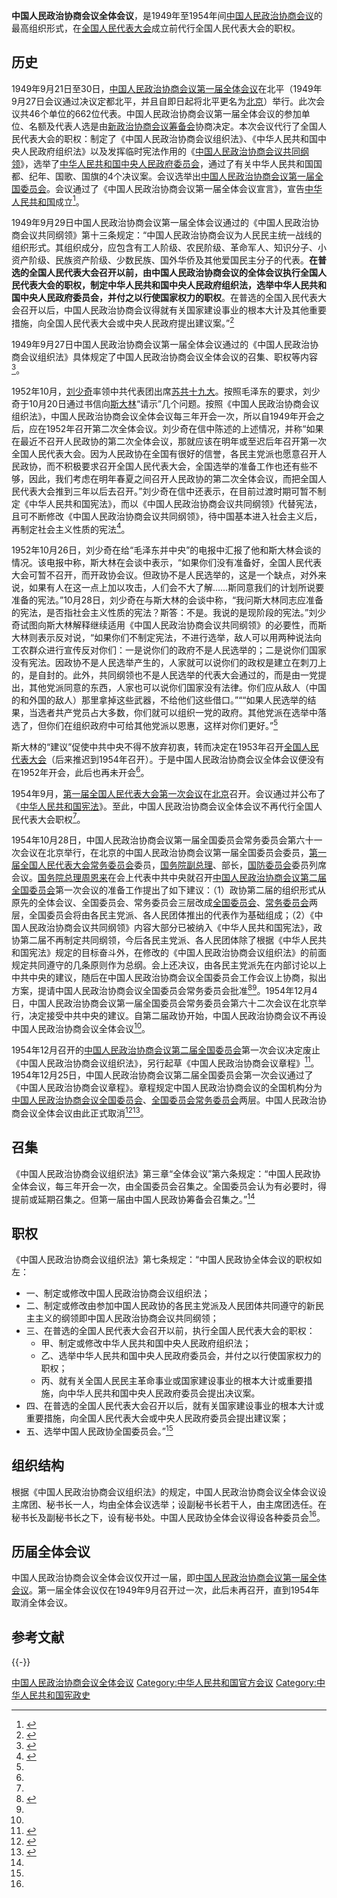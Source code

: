 {{Infobox legislature
|name               = 中国人民政治协商会议全体会议
|native_name        = 
|transcription_name =
|legislature        = 
|coa_pic            =Charter_of_the_Chinese_People's_Political_Consultative_Conference_(CPPCC)_logo.svg
|coa_res            = 200px
|background_color = #D40000
|text_color = #FFFFFF
|house_type         = 
| houses = 
|leader1_type       = 
|leader1            = 
|party1             = 
|election1          = 
|leader2_type       = 
|leader2            = 
|election2          = 
|leader3_type       = 
|leader3            = 
|party3             =
|election3          =
| members = 
| length_of_term = 
|house1             = 
|house2             = 
|structure1         = 
|structure1_res     = 250px
|structure2         =
|structure2_res     = 250px
|political_groups1  =
|political_groups2  =
|committees1        = 
| joint_committees = 
| voting_system1 = 
| voting_system2 = 
| last_election1 = 
| last_election2 = 
| previous_election1 = 
| previous_election2 =
|session_room       = 
|session_res        = 250px
| meeting_place = 
| session_room2 = 
| session_res2 = 
| meeting_place2 = 
| session_room3 = 
| session_res3 = 
| meeting_place3 = 
| website = 
| footnotes = }}
'''中国人民政治协商会议全体会议'''，是1949年至1954年间[[中国人民政治协商会议|中国人民政治协商会议]]的最高组织形式，在[[全国人民代表大会|全国人民代表大会]]成立前代行全国人民代表大会的职权。

==历史==
1949年9月21日至30日，[[中国人民政治协商会议第一届全体会议|中国人民政治协商会议第一届全体会议]]在北平（1949年9月27日会议通过决议定都北平，并且自即日起将北平更名为[[北京|北京]]）举行。此次会议共46个单位的662位代表。中国人民政治协商会议第一届全体会议的参加单位、名额及代表人选是由[[新政治协商会议筹备会|新政治协商会议筹备会]]协商决定。本次会议代行了全国人民代表大会的职权：制定了《中国人民政治协商会议组织法》、《中华人民共和国中央人民政府组织法》以及发挥临时宪法作用的《[[中国人民政治协商会议共同纲领|中国人民政治协商会议共同纲领]]》，选举了[[中华人民共和国中央人民政府委员会|中华人民共和国中央人民政府委员会]]，通过了有关中华人民共和国国都、纪年、国歌、国旗的4个决议案。会议选举出[[中国人民政治协商会议第一届全国委员会|中国人民政治协商会议第一届全国委员会]]。会议通过了《中国人民政治协商会议第一届全体会议宣言》，宣告[[中华人民共和国|中华人民共和国]]成立<ref name=quanti>{{Cite web  |url =http://www.cppcc.gov.cn/2011/09/26/ARTI1317001118843763.shtml  |title =中国人民政治协商会议全体会议  |author =  |date =2011-09-26  |publisher =中国政协网  |language =  |accessdate =  |quote =  |archive-date =2020-07-21  |archive-url =https://web.archive.org/web/20200721181927/http://www.cppcc.gov.cn/2011/09/26/ARTI1317001118843763.shtml  |dead-url =no  }}</ref>。

1949年9月29日中国人民政治协商会议第一届全体会议通过的《中国人民政治协商会议共同纲领》第十三条规定：“中国人民政治协商会议为人民民主统一战线的组织形式。其组织成分，应包含有工人阶级、农民阶级、革命军人、知识分子、小资产阶级、民族资产阶级、少数民族、国外华侨及其他爱国民主分子的代表。'''在普选的全国人民代表大会召开以前，由中国人民政治协商会议的全体会议执行全国人民代表大会的职权，制定中华人民共和国中央人民政府组织法，选举中华人民共和国中央人民政府委员会，并付之以行使国家权力的职权'''。在普选的全国入民代表大会召开以后，中国人民政治协商会议得就有关国家建设事业的根本大计及其他重要措施，向全国人民代表大会或中央人民政府提出建议案。”<ref>{{Cite web  |url =http://news.qq.com/a/20111116/000896.htm  |title =1949年《中国人民政治协商会议共同纲领》全文  |author =  |date =2011-11-16  |publisher =腾讯  |language =  |accessdate =  |quote =  |archive-date =2020-10-04  |archive-url =https://web.archive.org/web/20201004060550/https://news.qq.com/a/20111116/000896.htm  |dead-url =no  }}</ref>

1949年9月27日中国人民政治协商会议第一届全体会议通过的《中国人民政治协商会议组织法》具体规定了中国人民政治协商会议全体会议的召集、职权等内容<ref name=zuzhifa>{{Cite web |url = http://www.npc.gov.cn/wxzl/wxzl/2000-12/10/content_4236.htm |title = 中国人民政治协商会议组织法 |author =  |date = 2000-12-10 |publisher = 中国人大网 |language =  |accessdate =  |quote =  |archive-date = 2020-07-17 |archive-url = https://web.archive.org/web/20200717160133/http://www.npc.gov.cn/wxzl/wxzl/2000-12/10/content_4236.htm |dead-url = no }}</ref>。

1952年10月，[[刘少奇|刘少奇]]率领中共代表团出席[[苏共十九大|苏共十九大]]。按照毛泽东的要求，刘少奇于10月20日通过书信向[[斯大林|斯大林]]“请示”几个问题。按照《中国人民政治协商会议组织法》，中国人民政治协商会议全体会议每三年开会一次，所以自1949年开会之后，应在1952年召开第二次全体会议。刘少奇在信中陈述的上述情况，并称“如果在最近不召开人民政协的第二次全体会议，那就应该在明年或至迟后年召开第一次全国人民代表大会。因为人民政协在全国有很好的信誉，各民主党派也愿意召开人民政协，而不积极要求召开全国人民代表大会，全国选举的准备工作也还有些不够，因此，我们考虑在明年春夏之间召开人民政协的第二次全体会议，而把全国人民代表大会推到三年以后去召开。”刘少奇在信中还表示，在目前过渡时期可暂不制定《中华人民共和国宪法》，而以《中国人民政治协商会议共同纲领》代替宪法，且可不断修改《中国人民政治协商会议共同纲领》，待中国基本进入社会主义后，再制定社会主义性质的宪法<ref name=liushy>{{Cite web |url = http://www.aisixiang.com/data/78321.html |title = 从《共同纲领》到五四宪法 |author = 刘山鹰 |date = 2014-09-26 |publisher = 爱思想 |language =  |accessdate =  |quote =  |archive-date = 2020-09-21 |archive-url = https://web.archive.org/web/20200921022943/http://www.aisixiang.com/data/78321.html |dead-url = no }}</ref>。

1952年10月26日，刘少奇在给“毛泽东并中央”的电报中汇报了他和斯大林会谈的情况。该电报中称，斯大林在会谈中表示，“如果你们没有准备好，全国人民代表大会可暂不召开，而开政协会议。但政协不是人民选举的，这是一个缺点，对外来说，如果有人在这一点上加以攻击，人们会不大了解……斯同意我们的计划所说要准备的宪法。”10月28日，刘少奇在与斯大林的会谈中称，“我问斯大林同志应准备的宪法，是否指社会主义性质的宪法？斯答：不是。我说的是现阶段的宪法。”刘少奇试图向斯大林解释继续适用《中国人民政治协商会议共同纲领》的必要性，而斯大林则表示反对说，“如果你们不制定宪法，不进行选举，敌人可以用两种说法向工农群众进行宣传反对你们：一是说你们的政府不是人民选举的；二是说你们国家没有宪法。因政协不是人民选举产生的，人家就可以说你们的政权是建立在刺刀上的，是自封的。此外，共同纲领也不是人民选举的代表大会通过的，而是由一党提出，其他党派同意的东西，人家也可以说你们国家没有法律。你们应从敌人（中国的和外国的敌人）那里拿掉这些武器，不给他们这些借口。”““如果人民选举的结果，当选者共产党员占大多数，你们就可以组织一党的政府。其他党派在选举中落选了，但你们在组织政府中可给其他党派以恩惠，这样对你们更好。”<ref name=liushy/>

斯大林的“建议”促使中共中央不得不放弃初衷，转而决定在1953年召开[[全国人民代表大会|全国人民代表大会]]（后来推迟到1954年召开）。于是中国人民政治协商会议全体会议便没有在1952年开会，此后也再未开会<ref name=liushy/>。

1954年9月，[[第一届全国人民代表大会第一次会议|第一届全国人民代表大会第一次会议]]在[[北京|北京]]召开。会议通过并公布了《[[五四宪法|中华人民共和国宪法]]》。至此，中国人民政治协商会议全体会议不再代行全国人民代表大会职权<ref name=ruxian/>。

1954年10月28日，中国人民政治协商会议第一届全国委员会常务委员会第六十一次会议在北京举行，在北京的中国人民政治协商会议第一届全国委员会委员，[[第一届全国人民代表大会常务委员会|第一届全国人民代表大会常务委员会]]委员，[[中华人民共和国国务院副总理|国务院副总理]]、部长，[[中华人民共和国国防委员会|国防委员会]]委员列席会议。[[中华人民共和国国务院总理|国务院总理]][[周恩来|周恩来]]在会上代表中共中央就召开[[中国人民政治协商会议第二届全国委员会|中国人民政治协商会议第二届全国委员会]]第一次会议的准备工作提出了如下建议：（1）政协第二届的组织形式从原先的全体会议、全国委员会、常务委员会三层改成[[中国人民政治协商会议全国委员会|全国委员会]]、[[中国人民政治协商会议全国委员会常务委员会|常务委员会]]两层，全国委员会将由各民主党派、各人民团体推出的代表作为基础组成；（2）《中国人民政治协商会议共同纲领》内容大部分已被纳入《中华人民共和国宪法》，政协第二届不再制定共同纲领，今后各民主党派、各人民团体除了根据《中华人民共和国宪法》规定的目标奋斗外，在修改的《中国人民政治协商会议组织法》的前面规定共同遵守的几条原则作为总纲。会上还决议，由各民主党派先在内部讨论以上中共中央的建议，随后在中国人民政治协商会议全国委员会工作会议上协商，拟出方案，提请中国人民政治协商会议全国委员会常务委员会批准<ref>{{Cite web |url = http://www.hprc.org.cn/gsgl/dsnb/dsj/dsj1954/200906/t20090628_12487.html |title = 1954年10月28日 |author =  |date = 2015-07-01 |publisher = 中华人民共和国国史网 |language =  |accessdate =  |quote =  |archive-date = 2017-03-13 |archive-url = https://web.archive.org/web/20170313124231/http://www.hprc.org.cn/gsgl/dsnb/dsj/dsj1954/200906/t20090628_12487.html |dead-url = no }}</ref><ref name=quanti/>。1954年12月4日，中国人民政治协商会议第一届全国委员会常务委员会第六十二次会议在北京举行，决定接受中共中央的建议。自第二届政协开始，中国人民政治协商会议不再设中国人民政治协商会议全体会议<ref name=quanti/>。

1954年12月召开的[[中国人民政治协商会议第二届全国委员会|中国人民政治协商会议第二届全国委员会]]第一次会议决定废止《中国人民政治协商会议组织法》，另行起草《中国人民政治协商会议章程》<ref name=ruxian>{{Cite web |url = http://www.cppcc.gov.cn/zxww/2013/07/01/ARTI1372670378667770.shtml |title = 人民政协入宪的历史沿革 |author = 李彩华 |date = 2013-07-01 |publisher = 中国人民政协理论研究会 |language =  |accessdate =  |quote =  |archive-date = 2020-11-01 |archive-url = https://web.archive.org/web/20201101084413/http://www.cppcc.gov.cn/zxww/2013/07/01/ARTI1372670378667770.shtml |dead-url = no }}</ref>。1954年12月25日，中国人民政治协商会议第二届全国委员会第一次会议通过了《中国人民政治协商会议章程》。章程规定中国人民政治协商会议的全国机构分为[[中国人民政治协商会议全国委员会|中国人民政治协商会议全国委员会]]、[[中国人民政治协商会议全国委员会常务委员会|全国委员会常务委员会]]两层。中国人民政治协商会议全体会议由此正式取消<ref>{{Cite web |url = http://www.cppcc.gov.cn/2011/09/06/ARTI1315304517625179.shtml |title = 中国人民政治协商会议章程（1954年） |author =  |date = 2011-09-06 |publisher = 中国政协网 |language =  |accessdate =  |quote =  |archive-date = 2020-11-01 |archive-url = https://web.archive.org/web/20201101084443/http://www.cppcc.gov.cn/2011/09/06/ARTI1315304517625179.shtml |dead-url = no }}</ref><ref name=zxshi>{{Cite web|url =http://news.china.com/zh_cn/history/all/11025807/20140920/18802915_all.html|title =政协史:54年毛泽东坚持保留 文革被迫停止办公|author =|date =2014-09-20|publisher =中华网|language =|accessdate =|quote =|deadurl =yes|archiveurl =https://web.archive.org/web/20171107131350/http://news.china.com/zh_cn/history/all/11025807/20140920/18802915_all.html|archivedate =2017-11-07|df =}}</ref>。

==召集==
《中国人民政治协商会议组织法》第三章“全体会议”第六条规定：“中国人民政协全体会议，每三年开会一次，由全国委员会召集之。全国委员会认为有必要时，得提前或延期召集之。但第一届由中国人民政协筹备会召集之。”<ref name=zuzhifa/>

==职权==
《中国人民政治协商会议组织法》第七条规定：“中国人民政协全体会议的职权如左：
*一、制定或修改中国人民政治协商会议组织法；
*二、制定或修改由参加中国人民政协的各民主党派及人民团体共同遵守的新民主主义的纲领即中国人民政治协商会议共同纲领；
*三、在普选的全国人民代表大会召开以前，执行全国人民代表大会的职权：
**甲、制定或修改中华人民共和国中央人民政府组织法；
**乙、选举中华人民共和国中央人民政府委员会，并付之以行使国家权力的职权；
**丙、就有关全国人民民主革命事业或国家建设事业的根本大计或重要措施，向中华人民共和国中央人民政府委员会提出决议案。
*四、在普选的全国人民代表大会召开以后，就有关国家建设事业的根本大计或重要措施，向全国人民代表大会或中央人民政府委员会提出建议案；
*五、选举中国人民政协全国委员会。”<ref name=zuzhifa/>

==组织结构==
根据《中国人民政治协商会议组织法》的规定，中国人民政治协商会议全体会议设主席团、秘书长一人，均由全体会议选举；设副秘书长若干人，由主席团选任。在秘书长及副秘书长之下，设有秘书处。中国人民政协全体会议得设各种委员会<ref name=zuzhifa/>。

==历届全体会议==
中国人民政治协商会议全体会议仅开过一届，即[[中国人民政治协商会议第一届全体会议|中国人民政治协商会议第一届全体会议]]。第一届全体会议仅在1949年9月召开过一次，此后未再召开，直到1954年取消全体会议。

== 参考文献 ==
{{Reflist|30em}}

{{-}}
{{Serial|先前機關|{{ROC-1928}}<br />[[国民大会|国民大会]]<br />{{nobold|（[[第一届国民大会|第一届国民大会]]）}}|[[中国大陆|中国大陆]]最高国家权力机关<br />'''中国人民政治协商会议全体会议'''<br /><small>（执行[[全国人民代表大会|全国人民代表大会]]的职权）</small><br />{{nobold|（[[中国人民政治协商会议第一届全体会议|中国人民政治协商会议第一届全体会议]]}}<br />[[中国人民政治协商会议第一届全体会议|1949年9月21日]]－[[第一届全国人民代表大会第一次会议|1954年9月15日]]）|後繼機關|{{PRC}}<br />[[全国人民代表大会|全国人民代表大会]]<br />{{nobold|（[[第一届全国人民代表大会|第一届全国人民代表大会]]）}}}}

{{中国人民政治协商会议}}
{{中华人民共和国国家机构}}

[[Category:中国人民政治协商会议全体会议|]]
[[Category:中华人民共和国官方会议|Category:中华人民共和国官方会议]]
[[Category:中华人民共和国宪政史|Category:中华人民共和国宪政史]]